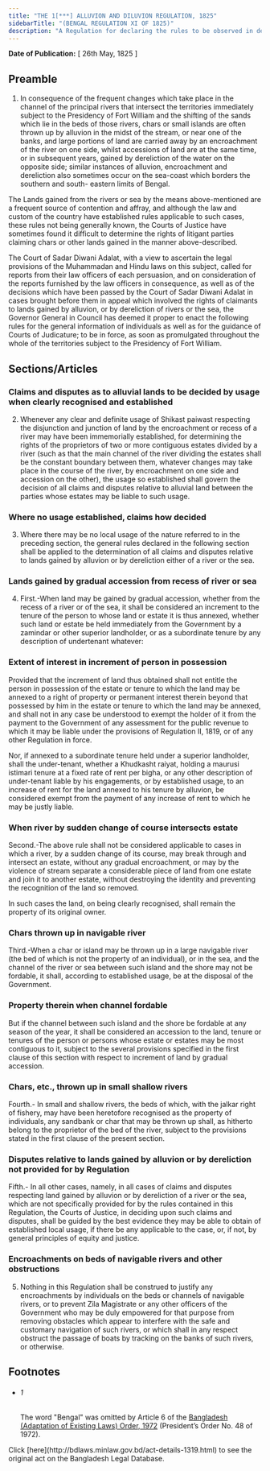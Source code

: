 ```yaml
---
title: "THE 1[***] ALLUVION AND DILUVION REGULATION, 1825"
sidebarTitle: "(BENGAL REGULATION XI OF 1825)"
description: "A Regulation for declaring the rules to be observed in determining claims to lands gained by alluvion, or by dereliction of a river or the sea."
---
```


**Date of Publication:** [ 26th May, 1825 ]

## Preamble

1. In consequence of the frequent changes which take place in the channel of the principal rivers that intersect the territories immediately subject to the Presidency of Fort William and the shifting of the sands which lie in the beds of those rivers, chars or small islands are often thrown up by alluvion in the midst of the stream, or near one of the banks, and large portions of land are carried away by an encroachment of the river on one side, whilst accessions of land are at the same time, or in subsequent years, gained by dereliction of the water on the opposite side; similar instances of alluvion, encroachment and dereliction also sometimes occur on the sea-coast which borders the southern and south- eastern limits of Bengal.

The Lands gained from the rivers or sea by the means above-mentioned are a frequent source of contention and affray, and although the law and custom of the country have established rules applicable to such cases, these rules not being generally known, the Courts of Justice have sometimes found it difficult to determine the rights of litigant parties claiming chars or other lands gained in the manner above-described.

The Court of Sadar Diwani Adalat, with a view to ascertain the legal provisions of the Muhammadan and Hindu laws on this subject, called for reports from their law officers of each persuasion, and on consideration of the reports furnished by the law officers in consequence, as well as of the decisions which have been passed by the Court of Sadar Diwani Adalat in cases brought before them in appeal which involved the rights of claimants to lands gained by alluvion, or by dereliction of rivers or the sea, the Governor General in Council has deemed it proper to enact the following rules for the general information of individuals as well as for the guidance of Courts of Judicature; to be in force, as soon as promulgated throughout the whole of the territories subject to the Presidency of Fort William.

## Sections/Articles

### Claims and disputes as to alluvial lands to be decided by usage when clearly recognised and established

2. Whenever any clear and definite usage of Shikast paiwast respecting the disjunction and junction of land by the encroachment or recess of a river may have been immemorially established, for determining the rights of the proprietors of two or more contiguous estates divided by a river (such as that the main channel of the river dividing the estates shall be the constant boundary between them, whatever changes may take place in the course of the river, by encroachment on one side and accession on the other), the usage so established shall govern the decision of all claims and disputes relative to alluvial land between the parties whose estates may be liable to such usage.

### Where no usage established, claims how decided

3. Where there may be no local usage of the nature referred to in the preceding section, the general rules declared in the following section shall be applied to the determination of all claims and disputes relative to lands gained by alluvion or by dereliction either of a river or the sea.

### Lands gained by gradual accession from recess of river or sea

4. First.-When land may be gained by gradual accession, whether from the recess of a river or of the sea, it shall be considered an increment to the tenure of the person to whose land or estate it is thus annexed, whether such land or estate be held immediately from the Government by a zamindar or other superior landholder, or as a subordinate tenure by any description of undertenant whatever:

### Extent of interest in increment of person in possession

Provided that the increment of land thus obtained shall not entitle the person in possession of the estate or tenure to which the land may be annexed to a right of property or permanent interest therein beyond that possessed by him in the estate or tenure to which the land may be annexed, and shall not in any case be understood to exempt the holder of it from the payment to the Government of any assessment for the public revenue to which it may be liable under the provisions of Regulation II, 1819, or of any other Regulation in force.

Nor, if annexed to a subordinate tenure held under a superior landholder, shall the under-tenant, whether a Khudkasht raiyat, holding a maurusi istimari tenure at a fixed rate of rent per bigha, or any other description of under-tenant liable by his engagements, or by established usage, to an increase of rent for the land annexed to his tenure by alluvion, be considered exempt from the payment of any increase of rent to which he may be justly liable.

### When river by sudden change of course intersects estate

Second.-The above rule shall not be considered applicable to cases in which a river, by a sudden change of its course, may break through and intersect an estate, without any gradual encroachment, or may by the violence of stream separate a considerable piece of land from one estate and join it to another estate, without destroying the identity and preventing the recognition of the land so removed.

In such cases the land, on being clearly recognised, shall remain the property of its original owner.

### Chars thrown up in navigable river

Third.-When a char or island may be thrown up in a large navigable river (the bed of which is not the property of an individual), or in the sea, and the channel of the river or sea between such island and the shore may not be fordable, it shall, according to established usage, be at the disposal of the Government.

### Property therein when channel fordable

But if the channel between such island and the shore be fordable at any season of the year, it shall be considered an accession to the land, tenure or tenures of the person or persons whose estate or estates may be most contiguous to it, subject to the several provisions specified in the first clause of this section with respect to increment of land by gradual accession.

### Chars, etc., thrown up in small shallow rivers

Fourth.- In small and shallow rivers, the beds of which, with the jalkar right of fishery, may have been heretofore recognised as the property of individuals, any sandbank or char that may be thrown up shall, as hitherto belong to the proprietor of the bed of the river, subject to the provisions stated in the first clause of the present section.

### Disputes relative to lands gained by alluvion or by dereliction not provided for by Regulation

Fifth.- In all other cases, namely, in all cases of claims and disputes respecting land gained by alluvion or by dereliction of a river or the sea, which are not specifically provided for by the rules contained in this Regulation, the Courts of Justice, in deciding upon such claims and disputes, shall be guided by the best evidence they may be able to obtain of established local usage, if there be any applicable to the case, or, if not, by general principles of equity and justice.

### Encroachments on beds of navigable rivers and other obstructions

5. Nothing in this Regulation shall be construed to justify any encroachments by individuals on the beds or channels of navigable rivers, or to prevent Zila Magistrate or any other officers of the Government who may be duly empowered for that purpose from removing obstacles which appear to interfere with the safe and customary navigation of such rivers, or which shall in any respect obstruct the passage of boats by tracking on the banks of such rivers, or otherwise.

## Footnotes

- ###### 1

  The word "Bengal" was omitted by Article 6 of the [Bangladesh (Adaptation of Existing Laws) Order, 1972](/act-388.html "Bangladesh (Adaptation of Existing Laws) Order, 1972 ") (President’s Order No. 48 of 1972).

<Note>
  Click [here](http://bdlaws.minlaw.gov.bd/act-details-1319.html) to see the original act on the Bangladesh Legal Database.
</Note>
